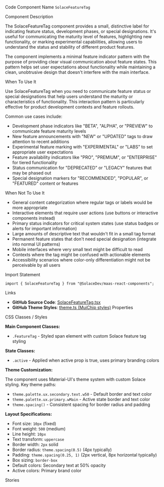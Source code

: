 
<Meta of={SolaceFeatureTagStories} />

<Title>Solace Feature Tag</Title>

<Description of={SolaceFeatureTagStories} />

<Subtitle>Code Component Name</Subtitle>
`SolaceFeatureTag`

<Subtitle>Component Description</Subtitle>

The SolaceFeatureTag component provides a small, distinctive label for indicating feature status, development phases, or special designations. It's useful for communicating the maturity level of features, highlighting new functionality, or marking experimental capabilities, allowing users to understand the status and stability of different product features.

The component implements a minimal feature indicator pattern with the purpose of providing clear visual communication about feature states. This pattern helps set user expectations about functionality while maintaining a clean, unobtrusive design that doesn't interfere with the main interface.

<Subtitle>When To Use It</Subtitle>

Use SolaceFeatureTag when you need to communicate feature status or special designations that help users understand the maturity or characteristics of functionality. This interaction pattern is particularly effective for product development contexts and feature rollouts.

Common use cases include:

- Development phase indicators like "BETA", "ALPHA", or "PREVIEW" to communicate feature maturity levels
- New feature announcements with "NEW" or "UPDATED" tags to draw attention to recent additions
- Experimental feature marking with "EXPERIMENTAL" or "LABS" to set appropriate user expectations
- Feature availability indicators like "PRO", "PREMIUM", or "ENTERPRISE" for tiered functionality
- Status communication for "DEPRECATED" or "LEGACY" features that may be phased out
- Special designation markers for "RECOMMENDED", "POPULAR", or "FEATURED" content or features

<Subtitle>When Not To Use It</Subtitle>

- General content categorization where regular tags or labels would be more appropriate
- Interactive elements that require user actions (use buttons or interactive components instead)
- Primary status indicators for critical system states (use status badges or alerts for important information)
- Large amounts of descriptive text that wouldn't fit in a small tag format
- Permanent feature states that don't need special designation (integrate into normal UI patterns)
- Mobile interfaces where very small text might be difficult to read
- Contexts where the tag might be confused with actionable elements
- Accessibility scenarios where color-only differentiation might not be perceivable by all users

<Subtitle>Import Statement</Subtitle>

```tsx
import { SolaceFeatureTag } from "@SolaceDev/maas-react-components";
```

<Subtitle>Links</Subtitle>

- **GitHub Source Code**: [SolaceFeatureTag.tsx](https://github.com/SolaceDev/maas-react-components/blob/main/src/components/SolaceFeatureTag.tsx)
- **GitHub Theme Styles**: <a href="https://github.com/SolaceDev/maas-react-components/blob/main/src/resources/theme.ts#:~:text=MuiChip%3A%20%7B" target="_blank">theme.ts (MuiChip styles)</a>
  <Subtitle>Properties</Subtitle>

<ArgTypes of={SolaceFeatureTagStories} />

<Subtitle>CSS Classes / Styles</Subtitle>

**Main Component Classes:**

- `.FeatureTag` - Styled span element with custom Solace feature tag styling

**State Classes:**

- `.active` - Applied when active prop is true, uses primary branding colors

**Theme Customization:**

The component uses Material-UI's theme system with custom Solace styling. Key theme paths:

- `theme.palette.ux.secondary.text.w50` - Default border and text color
- `theme.palette.ux.primary.wMain` - Active state border and text color
- `theme.spacing()` - Consistent spacing for border radius and padding

**Layout Specifications:**

- Font size: `10px` (fixed)
- Font weight: `500` (medium)
- Line height: `10px`
- Text transform: `uppercase`
- Border width: `2px` solid
- Border radius: `theme.spacing(0.5)` (4px typically)
- Padding: `theme.spacing(0.25, 1)` (2px vertical, 8px horizontal typically)
- Box sizing: `border-box`
- Default colors: Secondary text at 50% opacity
- Active colors: Primary brand color

<Subtitle>Stories</Subtitle>

<CustomStories />
